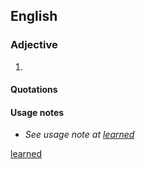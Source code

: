 ==English==

===Adjective===
{{en-adj}}

# {{poetic}} {{alternative spelling of|[[learned#Adjective|learned]]}}

====Quotations====
{{seecites}}

====Usage notes====
* ''See usage note at [[learned#Usage notes|learned]]''

[[Category:English words spelled with diacritics|learned]]